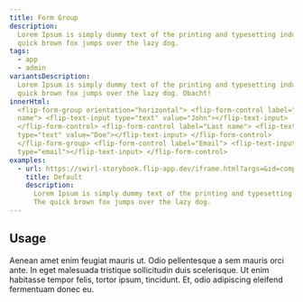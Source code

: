 ```yaml
---
title: Form Group
description:
  Lorem Ipsum is simply dummy text of the printing and typesetting industry. The
  quick brown fox jumps over the lazy dog.
tags:
  - app
  - admin
variantsDescription:
  Lorem Ipsum is simply dummy text of the printing and typesetting industry. The
  quick brown fox jumps over the lazy dog. Obacht!
innerHtml:
  <flip-form-group orientation="horizontal"> <flip-form-control label="First
  name"> <flip-text-input type="text" value="John"></flip-text-input>
  </flip-form-control> <flip-form-control label="Last name"> <flip-text-input
  type="text" value="Doe"></flip-text-input> </flip-form-control>
  </flip-form-group> <flip-form-control label="Email"> <flip-text-input
  type="email"></flip-text-input> </flip-form-control>
examples:
  - url: https://swirl-storybook.flip-app.dev/iframe.html?args=&id=components-flipformgroup--flip-form-group&viewMode=story
    title: Default
    description:
      Lorem Ipsum is simply dummy text of the printing and typesetting industry.
      The quick brown fox jumps over the lazy dog.
---
```


## Usage

Aenean amet enim feugiat mauris ut. Odio pellentesque a sem mauris orci ante. In
eget malesuada tristique sollicitudin duis scelerisque. Ut enim habitasse tempor
felis, tortor ipsum, tincidunt. Et, odio adipiscing eleifend fermentuam donec
eu.
